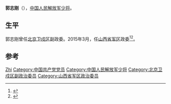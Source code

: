 '''郭志刚'''（{{bd|1958年|4月||}}），[[中国人民解放军少将|中国人民解放军少将]]。

== 生平 ==
郭志刚曾任[[北京卫戍区|北京卫戍区]]副政委。2015年3月，任[[山西省军区|山西省军区]]政委<ref>{{cite news|title=郭志刚任山西省军区政委|url=http://news.ifeng.com/a/20150305/43277193_0.shtml|accessdate=2015-05-09|work=凤凰网|archive-date=2015-05-18|archive-url=https://web.archive.org/web/20150518075413/http://news.ifeng.com/a/20150305/43277193_0.shtml|dead-url=no}}</ref><ref>{{cite news|title=郭志刚任山西省军区政治委员 李毅任省军区副司令员|url=http://renshi.people.com.cn/n/2015/0305/c139617-26642627.html|accessdate=2015-05-09|work=山西日报|archive-date=2015-03-17|archive-url=https://web.archive.org/web/20150317043042/http://renshi.people.com.cn/n/2015/0305/c139617-26642627.html|dead-url=no}}</ref>。

== 参考 ==
{{reflist}}

{{start box}}
{{s-mil}}
{{s-before|[[张少华_(少将)|张少华]]}}
{{s-title|[[中国人民解放军|中国人民解放军]][[山西省军区|山西省军区]]政治委员|2015年3月－}}
{{s-after|现任}}
{{end box}}

{{Authority control}}
{{DEFAULTSORT:Guo郭}}
[[Category:郭姓|Zhi]]
[[Category:中国共产党党员|Category:中国共产党党员]]
[[Category:中国人民解放军少将|Category:中国人民解放军少将]]
[[Category:北京卫戍区副政治委员|Category:北京卫戍区副政治委员]]
[[Category:山西省军区政治委员|Category:山西省军区政治委员]]